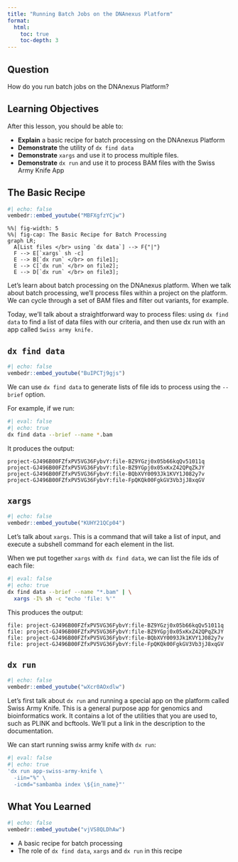 ```yaml
---
title: "Running Batch Jobs on the DNAnexus Platform"
format:
  html:
    toc: true
    toc-depth: 3
---
```


:::{.callout}
## Question

How do you run batch jobs on the DNAnexus Platform?
:::

## Learning Objectives

After this lesson, you should be able to: 

- **Explain** a basic recipe for batch processing on the DNAnexus Platform
- **Demonstrate** the utility of `dx find data`
- **Demonstrate** `xargs` and use it to process multiple files.
- **Demonstrate** `dx run` and use it to process BAM files with the Swiss Army Knife App

## The Basic Recipe

```r
#| echo: false
vembedr::embed_youtube("MBFXgfzYCjw")
```

```mermaid
%%| fig-width: 5
%%| fig-cap: The Basic Recipe for Batch Processing
graph LR;
  A[List files </br> using `dx data`] --> F{"|"}
  F --> E[`xargs` sh -c]
  E --> B[`dx run` </br> on file1];
  E --> C[`dx run` </br> on file2];
  E --> D[`dx run` </br> on file3];
```

Let's learn about batch processing on the DNAnexus platform. When we talk about batch processing, we'll process files within a project on the platform. We can cycle through a set of BAM files and filter out variants, for example. 

Today, we'll talk about a straightforward way to process files: using `dx find data` to find a list of data files with our criteria, and then use dx run with an app called `Swiss army knife.`

## `dx find data`

```r
#| echo: false
vembedr::embed_youtube("BuIPCTj9gjs")
```

We can use `dx find data` to generate lists of file ids to process using the `--brief` option.

For example, if we run: 

```bash
#| eval: false
#| echo: true
dx find data --brief --name *.bam
```

It produces the output:

```
project-GJ496B00FZfxPV5VG36FybvY:file-BZ9YGzj0x05b66kqQv51011q
project-GJ496B00FZfxPV5VG36FybvY:file-BZ9YGpj0x05xKxZ42QPqZkJY
project-GJ496B00FZfxPV5VG36FybvY:file-BQbXVY0093Jk1KVY1J082y7v
project-GJ496B00FZfxPV5VG36FybvY:file-FpQKQk00FgkGV3Vb3jJ8xqGV
```
 
## `xargs`

```r
#| echo: false
vembedr::embed_youtube("KUHY21QCp04")
```

Let's talk about `xargs`. This is a command that will take a list of input, and execute a subshell command for each element in the list.

When we put together `xargs` with `dx find data`, we can list the file ids of each file:

```bash
#| eval: false
#| echo: true
dx find data --brief --name "*.bam" | \
  xargs -I% sh -c "echo 'file: %'"
```

This produces the output:

```
file: project-GJ496B00FZfxPV5VG36FybvY:file-BZ9YGzj0x05b66kqQv51011q
file: project-GJ496B00FZfxPV5VG36FybvY:file-BZ9YGpj0x05xKxZ42QPqZkJY
file: project-GJ496B00FZfxPV5VG36FybvY:file-BQbXVY0093Jk1KVY1J082y7v
file: project-GJ496B00FZfxPV5VG36FybvY:file-FpQKQk00FgkGV3Vb3jJ8xqGV
```

## `dx run`

```r
#| echo: false
vembedr::embed_youtube("wXcr0AOxdlw")
```

Let's first talk about `dx run` and running a special app on the platform called Swiss Army Knife. This is a general purpose app for genomics and bioinformatics work. It contains a lot of the utilities that you are used to, such as PLINK and bcftools. We'll put a link in the description to the documentation.

We can start running swiss army knife with `dx run`:

```bash
#| eval: false
#| echo: true
'dx run app-swiss-army-knife \
  -iin="%" \
  -icmd="sambamba index \${in_name}"'
```

## What You Learned

```r
#| echo: false
vembedr::embed_youtube("vjVS8QLDhAw")
```

- A basic recipe for batch processing
- The role of `dx find data`, `xargs` and `dx run` in this recipe
